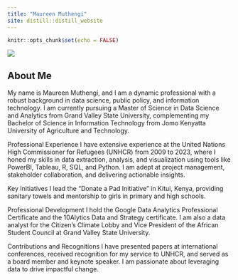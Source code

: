```yaml
---
title: "Maureen Muthengi"
site: distill::distill_website
---
```


```r
knitr::opts_chunk$set(echo = FALSE)
```


![](Maureen_Muthengi.JPG)

## About Me
My name is Maureen Muthengi, and I am a dynamic professional with a robust background in data science, public policy, and information technology. I am currently pursuing a Master of Science in Data Science and Analytics from Grand Valley State University, complementing my Bachelor of Science in Information Technology from Jomo Kenyatta University of Agriculture and Technology.

Professional Experience
I have extensive experience at the United Nations High Commissioner for Refugees (UNHCR) from 2009 to 2023, where I honed my skills in data extraction, analysis, and visualization using tools like PowerBI, Tableau, R, SQL, and Python. I am adept at project management, stakeholder collaboration, and delivering actionable insights.

Key Initiatives
I lead the "Donate a Pad Initiative" in Kitui, Kenya, providing sanitary towels and mentorship to girls in primary and high schools.

Professional Development
I hold the Google Data Analytics Professional Certificate and the 10Alytics Data and Strategy certificate. I am also a data analyst for the Citizen’s Climate Lobby and Vice President of the African Student Council at Grand Valley State University.

Contributions and Recognitions
I have presented papers at international conferences, received recognition for my service to UNHCR, and served as a board member and keynote speaker. I am passionate about leveraging data to drive impactful change.

